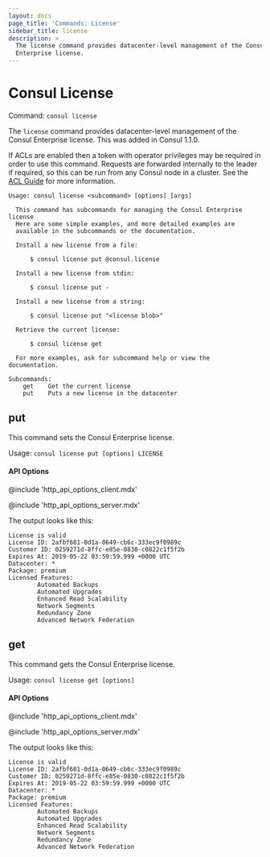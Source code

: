 ```yaml
---
layout: docs
page_title: 'Commands: License'
sidebar_title: license
description: >
  The license command provides datacenter-level management of the Consul
  Enterprise license.
---
```


# Consul License

Command: `consul license`

<EnterpriseAlert />

The `license` command provides datacenter-level management of the Consul Enterprise license. This was added in Consul 1.1.0.

If ACLs are enabled then a token with operator privileges may be required in
order to use this command. Requests are forwarded internally to the leader
if required, so this can be run from any Consul node in a cluster. See the
[ACL Guide](https://learn.hashicorp.com/consul/security-networking/production-acls) for more information.

```text
Usage: consul license <subcommand> [options] [args]

  This command has subcommands for managing the Consul Enterprise license
  Here are some simple examples, and more detailed examples are
  available in the subcommands or the documentation.

  Install a new license from a file:

      $ consul license put @consul.license

  Install a new license from stdin:

      $ consul license put -

  Install a new license from a string:

      $ consul license put "<license blob>"

  Retrieve the current license:

      $ consul license get

  For more examples, ask for subcommand help or view the documentation.

Subcommands:
    get    Get the current license
    put    Puts a new license in the datacenter
```

## put

This command sets the Consul Enterprise license.

Usage: `consul license put [options] LICENSE`

#### API Options

@include 'http_api_options_client.mdx'

@include 'http_api_options_server.mdx'

The output looks like this:

```text
License is valid
License ID: 2afbf681-0d1a-0649-cb6c-333ec9f0989c
Customer ID: 0259271d-8ffc-e85e-0830-c0822c1f5f2b
Expires At: 2019-05-22 03:59:59.999 +0000 UTC
Datacenter: *
Package: premium
Licensed Features:
        Automated Backups
        Automated Upgrades
        Enhanced Read Scalability
        Network Segments
        Redundancy Zone
        Advanced Network Federation
```

## get

This command gets the Consul Enterprise license.

Usage: `consul license get [options]`

#### API Options

@include 'http_api_options_client.mdx'

@include 'http_api_options_server.mdx'

The output looks like this:

```text
License is valid
License ID: 2afbf681-0d1a-0649-cb6c-333ec9f0989c
Customer ID: 0259271d-8ffc-e85e-0830-c0822c1f5f2b
Expires At: 2019-05-22 03:59:59.999 +0000 UTC
Datacenter: *
Package: premium
Licensed Features:
        Automated Backups
        Automated Upgrades
        Enhanced Read Scalability
        Network Segments
        Redundancy Zone
        Advanced Network Federation
```
